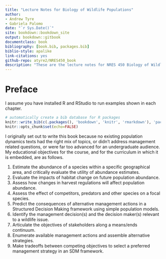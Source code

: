 ```yaml
--- 
title: "Lecture Notes for Biology of Wildlife Populations"
author: 
- Andrew Tyre
- Gabriela Palomo
date: "`r Sys.Date()`"
site: bookdown::bookdown_site
output: bookdown::gitbook
documentclass: book
bibliography: [book.bib, packages.bib]
biblio-style: apalike
link-citations: yes
github-repo: atyre2/NRES450_book
description: "These are the lecture notes for NRES 450 Biology of Wildlife populations at the University of Nebraska."
---
```


# Preface {-}

I assume you have installed R and RStudio to run examples shown in each chapter.

```r
# automatically create a bib database for R packages
knitr::write_bib(c(.packages(), 'bookdown', 'knitr', 'rmarkdown'), 'packages.bib')
knitr::opts_chunk$set(echo=FALSE)
```

I originally set out to write this book because no existing population dynamics texts had the right mix of topics, or didn't address management related questions, or were far too advanced for an undergraduate audience. 
My educational objectives for the course, and for the curriculum in which it is embedded, are as follows.

1. Estimate the abundance of a species within a specific geographical area, and critically evaluate the utility of abundance estimates.
2. Evaluate the impacts of habitat change on future population abundance. 
3. Assess how changes in harvest regulations will affect population abundance.
4. Assess the effect of competitors, predators and other species on a focal species.
5. Predict the consequences of alternative management actions in a Structured Decision Making framework using simple population models.
6. Identify the management decision(s) and the decision maker(s) relevant to a wildlife issue. 
7. Articulate the objectives of stakeholders along a means/ends continuum.
8. Enumerate available management actions and assemble alternative strategies.
9. Make tradeoffs between competing objectives to select a preferred management strategy in an SDM framework.
